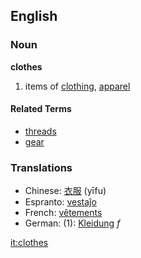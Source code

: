 ==English==
===Noun===
'''clothes'''

#items of [[clothing]], [[apparel]]

====Related Terms====
*[[threads]]
*[[gear]]

===Translations===
*Chinese: [[衣服]] (yīfu)
*Espranto: [[vestaĵo]]
*French: [[vêtements]]
*German: (1): [[Kleidung]] ''f''

[[it:clothes]]